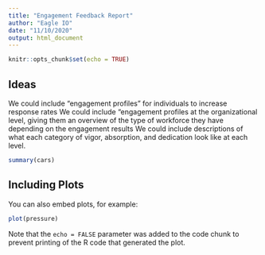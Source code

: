 ---
title: "Engagement Feedback Report"
author: "Eagle IO"
date: "11/10/2020"
output: html_document
---

```{r setup, include=FALSE}
knitr::opts_chunk$set(echo = TRUE)
```

## Ideas 

We could include "engagement profiles" for individuals to increase response rates 
We could include "engagement profiles at the organizational level, giving them an overview of the type of workforce they have depending on the engagement results 
We could include descriptions of what each category of vigor, absorption, and dedication look like at each level. 

```{r cars}
summary(cars)
```

## Including Plots

You can also embed plots, for example:

```{r pressure, echo=FALSE}
plot(pressure)
```

Note that the `echo = FALSE` parameter was added to the code chunk to prevent printing of the R code that generated the plot.
